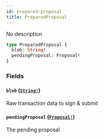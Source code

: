```yaml
---
id: prepared-proposal
title: PreparedProposal
---
```


No description

```graphql
type PreparedProposal {
  blob: String!
  pendingProposal: Proposal!
}
```

### Fields

#### `blob` ([`String!`](/graphql/scalars/string))

Raw transaction data to sign & submit

#### `pendingProposal` ([`Proposal!`](/graphql/objects/proposal))

The pending proposal
